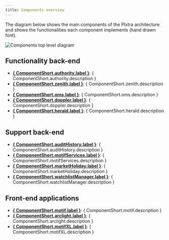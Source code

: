 ```yaml
---
title: Components overview
---
```



The diagram below shows the main components of the Plxtra architecture and shows the functionalities each component implements (hand drawn font).

![Components top level diagram](./_plxtra-architecture-components.excalidraw.svg)

## Functionality back-end

* **[{ ComponentShort.authority.label }](./authority/)**: { ComponentShort.authority.description }
* **[{ ComponentShort.zenith.label }](./zenith/)**: { ComponentShort.zenith.description }
* **[{ ComponentShort.oms.label }](./oms/)**: { ComponentShort.oms.description }
* **[{ ComponentShort.doppler.label }](./doppler/)**: { ComponentShort.doppler.description }
* **[{ ComponentShort.herald.label }](./herald/)**: { ComponentShort.herald.description }

## Support back-end
* **[{ ComponentShort.auditHistory.label }](./audit-history/)**: { ComponentShort.auditHistory.description }
* **[{ ComponentShort.motifServices.label }](./motif-services/)**: { ComponentShort.motifServices.description }
* **[{ ComponentShort.marketHoliday.label }](./market-holiday/)**: { ComponentShort.marketHoliday.description }
* **[{ ComponentShort.watchlistManager.label }](./watchlist-manager/)**: { ComponentShort.watchlistManager.description }

## Front-end applications
* **[{ ComponentShort.motif.label }](./motif/)**: { ComponentShort.motif.description }
* **[{ ComponentShort.arclight.label }](./arclight/)**: { ComponentShort.arclight.description }
* **[{ ComponentShort.motifXL.label }](./motif-xl/)**: { ComponentShort.motifXL.description }
